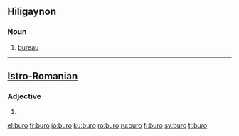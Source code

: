 ==Hiligaynon==
===Noun===
{{infl|hil|noun}}
#[[bureau]]
----
==[[Istro-Romanian]]==

===Adjective===
{{infl|ruo|adjective form|g=n}}

# {{neuter of|bur}}

[[el:buro]]
[[fr:buro]]
[[io:buro]]
[[ku:buro]]
[[ro:buro]]
[[ru:buro]]
[[fi:buro]]
[[sv:buro]]
[[tl:buro]]